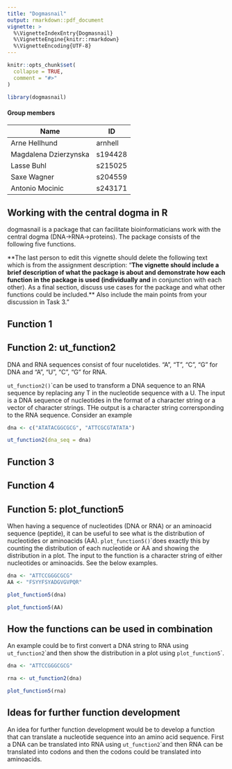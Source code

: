 ```yaml
---
title: "Dogmasnail"
output: rmarkdown::pdf_document
vignette: >
  %\VignetteIndexEntry{Dogmasnail}
  %\VignetteEngine{knitr::rmarkdown}
  %\VignetteEncoding{UTF-8}
---
```


```r
knitr::opts_chunk$set(
  collapse = TRUE,
  comment = "#>"
)
```

```r
library(dogmasnail)
```

#### Group members

| Name                  | ID      |
|-----------------------|---------|
| Arne Hellhund         | arnhell |
| Magdalena Dzierzynska | s194428 |
| Lasse Buhl            | s215025 |
| Saxe Wagner           | s204559 |
| Antonio Mocinic       | s243171 |

## Working with the central dogma in R

dogmasnail is a package that can facilitate bioinformaticians work with the central dogma (DNA-\>RNA-\>proteins). The package consists of the following five functions.

**The last person to edit this vignette should delete the following text which is from the assignment description: "**The vignette should include a brief description of what the package is about and demonstrate how each function in the package is used (individually and **in conjunction with each other). As a final section, discuss use cases for the package and what other functions could be included.** Also include the main points from your discussion in Task 3."

## Function 1

## Function 2: ut_function2

DNA and RNA sequences consist of four nucelotides. "A", "T", "C", "G" for DNA and "A", "U", "C", "G" for RNA.

`ut_function2()`\`can be used to transform a DNA sequence to an RNA sequence by replacing any T in the nucleotide sequence with a U. The input is a DNA sequence of nucleotides in the format of a character string or a vector of character strings. THe output is a character string corrersponding to the RNA sequence. Consider an example

```r
dna <- c("ATATACGGCGCG", "ATTCGCGTATATA")
```

```r
ut_function2(dna_seq = dna)
```

## Function 3

## Function 4

## Function 5: plot_function5

When having a sequence of nucleotides (DNA or RNA) or an aminoacid sequence (peptide), it can be useful to see what is the distribution of nucleotides or aminoacids (AA). `plot_function5()`\`does exactly this by counting the distribution of each nucleotide or AA and showing the distribution in a plot. The input to the function is a character string of either nucleotides or aminoacids. See the below examples.

```r
dna <- "ATTCCGGGCGCG"
AA <- "FSYYFSYADGVGVPQR"
```

```r
plot_function5(dna)
```

```r
plot_function5(AA)
```

## How the functions can be used in combination

An example could be to first convert a DNA string to RNA using `ut_function2`\`and then show the distribution in a plot using `plot_function5`\`.

```r
dna <- "ATTCCGGGCGCG"
```

```r
rna <- ut_function2(dna)
```

```r
plot_function5(rna)
```

## Ideas for further function development

An idea for further function development would be to develop a function that can translate a nucleotide sequence into an amino acid sequence. First a DNA can be translated into RNA using `ut_function2`\`and then RNA can be translated into codons and then the codons could be translated into aminoacids.
